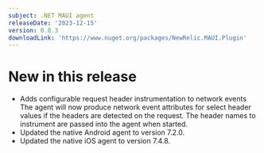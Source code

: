 ```yaml
---
subject: .NET MAUI agent
releaseDate: '2023-12-15'
version: 0.0.3
downloadLink: 'https://www.nuget.org/packages/NewRelic.MAUI.Plugin'
---
```


# New in this release
* Adds configurable request header instrumentation to network events
  The agent will now produce network event attributes for select header values if the headers are detected on the request. The header names to instrument are passed into the agent when started.
* Updated the native Android agent to version 7.2.0.
* Updated the native iOS agent to version 7.4.8.
